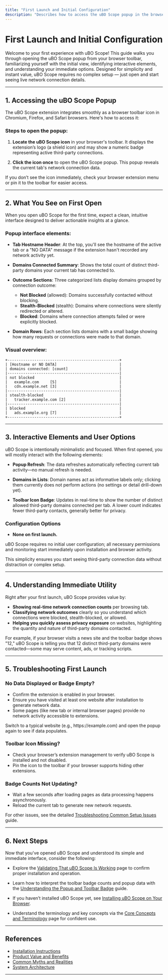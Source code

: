 ```yaml
---
title: "First Launch and Initial Configuration"
description: "Describes how to access the uBO Scope popup in the browser toolbar, what users will see on first open, and which elements are interactive. Covers any options to adjust (if any), emphasizing the extension's simplicity and immediate utility."
---
```


# First Launch and Initial Configuration

Welcome to your first experience with uBO Scope! This guide walks you through opening the uBO Scope popup from your browser toolbar, familiarizing yourself with the initial view, identifying interactive elements, and understanding your immediate options. Designed for simplicity and instant value, uBO Scope requires no complex setup — just open and start seeing live network connection details.

---

## 1. Accessing the uBO Scope Popup

The uBO Scope extension integrates smoothly as a browser toolbar icon in Chromium, Firefox, and Safari browsers. Here's how to access it:

### Steps to open the popup:

1. **Locate the uBO Scope icon** in your browser's toolbar. It displays the extension’s logo (a shield icon) and may show a numeric badge representing active third-party connections.

2. **Click the icon once** to open the uBO Scope popup. This popup reveals the current tab's network connection data.

<Tip>
If you don’t see the icon immediately, check your browser extension menu or pin it to the toolbar for easier access.
</Tip>

---

## 2. What You See on First Open

When you open uBO Scope for the first time, expect a clean, intuitive interface designed to deliver actionable insights at a glance.

### Popup interface elements:

- **Tab Hostname Header**: At the top, you'll see the hostname of the active tab or a "NO DATA" message if the extension hasn't recorded any network activity yet.

- **Domains Connected Summary**: Shows the total count of distinct third-party domains your current tab has connected to.

- **Outcome Sections**: Three categorized lists display domains grouped by connection outcome:
  - **Not Blocked** (allowed): Domains successfully contacted without blocking.
  - **Stealth-Blocked** (stealth): Domains where connections were silently redirected or altered.
  - **Blocked**: Domains where connection attempts failed or were explicitly blocked.

- **Domain Rows**: Each section lists domains with a small badge showing how many requests or connections were made to that domain.

### Visual overview:

```plaintext
+--------------------------------------------------+
| [Hostname or NO DATA]                            |
| domains connected: [count]                       |
|--------------------------------------------------|
| not blocked                                      |
|   example.com     [5]                            |
|   cdn.example.net [3]                            |
|--------------------------------------------------|
| stealth-blocked                                  |
|   tracker.example.com [2]                        |
|--------------------------------------------------|
| blocked                                          |
|   ads.example.org [7]                            |
+--------------------------------------------------+
```

---

## 3. Interactive Elements and User Options

uBO Scope is intentionally minimalistic and focused. When first opened, you will mostly interact with the following elements:

- **Popup Refresh**: The data refreshes automatically reflecting current tab activity—no manual refresh is needed.

- **Domains in Lists**: Domain names act as informative labels only; clicking them currently does not perform actions (no settings or detail drill-down yet).

- **Toolbar Icon Badge**: Updates in real-time to show the number of distinct allowed third-party domains connected per tab. A lower count indicates fewer third-party contacts, generally better for privacy.

### Configuration Options

- **None on first launch.**

uBO Scope requires no initial user configuration; all necessary permissions and monitoring start immediately upon installation and browser activity.

<Tip>
This simplicity ensures you start seeing third-party connection data without distraction or complex setup.
</Tip>

---

## 4. Understanding Immediate Utility

Right after your first launch, uBO Scope provides value by:

- **Showing real-time network connection counts** per browsing tab.
- **Classifying network outcomes** clearly so you understand which connections were blocked, stealth-blocked, or allowed.
- **Helping you quickly assess privacy exposure** on websites, highlighting the quantity and nature of third-party domains contacted.

For example, if your browser visits a news site and the toolbar badge shows "12," uBO Scope is telling you that 12 distinct third-party domains were contacted—some may serve content, ads, or tracking scripts.

---

## 5. Troubleshooting First Launch

### No Data Displayed or Badge Empty?

- Confirm the extension is enabled in your browser.
- Ensure you have visited at least one website after installation to generate network data.
- Some pages (like new tab or internal browser pages) provide no network activity accessible to extensions.

<Tip>
Switch to a typical website (e.g., https://example.com) and open the popup again to see if data populates.
</Tip>

### Toolbar Icon Missing?

- Check your browser’s extension management to verify uBO Scope is installed and not disabled.
- Pin the icon to the toolbar if your browser supports hiding other extensions.

### Badge Counts Not Updating?

- Wait a few seconds after loading pages as data processing happens asynchronously.
- Reload the current tab to generate new network requests.

For other issues, see the detailed [Troubleshooting Common Setup Issues](https://yourdocs.example/getting-started/first-run-validation/troubleshooting) guide.

---

## 6. Next Steps

Now that you've opened uBO Scope and understood its simple and immediate interface, consider the following:

- Explore the [Validating That uBO Scope Is Working](https://yourdocs.example/getting-started/first-run-validation/validating-functionality) page to confirm proper installation and operation.

- Learn how to interpret the toolbar badge counts and popup data with the [Understanding the Popup and Toolbar Badge](https://yourdocs.example/guides/getting-started/understanding-the-ui) guide.

- If you haven’t installed uBO Scope yet, see [Installing uBO Scope on Your Browser](https://yourdocs.example/guides/getting-started/installing-ubo-scope).

- Understand the terminology and key concepts via the [Core Concepts and Terminology](https://yourdocs.example/overview/technical_overview/core_concepts) page for confident use.

---

## References

- [Installation Instructions](/getting-started/introduction-installation/installation)
- [Product Value and Benefits](/overview/introduction_and_principles/value_prop)
- [Common Myths and Realities](/overview/introduction_and_principles/mythbusting)
- [System Architecture](/overview/technical_overview/architecture_diagram)

---